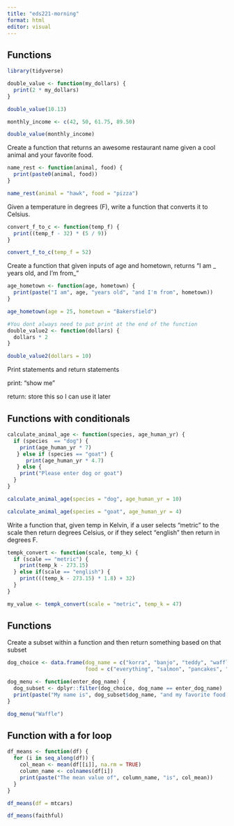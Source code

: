 ```yaml
---
title: "eds221-morning"
format: html
editor: visual
---
```


## Functions

```r
library(tidyverse)
```

```r
double_value <- function(my_dollars) {
  print(2 * my_dollars)
}

double_value(10.13)
```

```r
monthly_income <- c(42, 50, 61.75, 89.50)

double_value(monthly_income)
```

Create a function that returns an awesome restaurant name given a cool animal and your favorite food.

```r
name_rest <- function(animal, food) {
  print(paste0(animal, food))
}

name_rest(animal = "hawk", food = "pizza")
```

Given a temperature in degrees (F), write a function that converts it to Celsius.

```r

convert_f_to_c <- function(temp_f) {
  print((temp_f - 32) * (5 / 9))
}

convert_f_to_c(temp_f = 52)
```

Create a function that given inputs of age and hometown, returns "I am \_ years old, and I'm from\_"

```r
age_hometown <- function(age, hometown) {
  print(paste("I am", age, "years old", "and I'm from", hometown))
}

age_hometown(age = 25, hometown = "Bakersfield")
```

```r
#You dont always need to put print at the end of the function 
double_value2 <- function(dollars) {
  dollars * 2
}

double_value2(dollars = 10)
```

Print statements and return statements

print: "show me"

return: store this so I can use it later

## Functions with conditionals

```r
calculate_animal_age <- function(species, age_human_yr) {
  if (species  == "dog") {
    print(age_human_yr * 7)
   } else if (species == "goat") {
      print(age_human_yr * 4.7)
   } else {
    print("Please enter dog or goat")
  }
}
```

```r
calculate_animal_age(species = "dog", age_human_yr = 10)

calculate_animal_age(species = "goat", age_human_yr = 4)
```

Write a function that, given temp in Kelvin, if a user selects "metric" to the scale then return degrees Celsius, or if they select "english" then return in degrees F.

```r
tempk_convert <- function(scale, temp_k) {
  if (scale == "metric") {
    print(temp_k - 273.15)
  } else if(scale == "english") {
    print(((temp_k - 273.15) * 1.8) + 32)
  }
}

my_value <- tempk_convert(scale = "metric", temp_k = 47)
```

## Functions

Create a subset within a function and then return something based on that subset

```r
dog_choice <- data.frame(dog_name = c("korra", "banjo", "teddy", "waffle", "tallie"),
                         food = c("everything", "salmon", "pancakes", "chicken", "enchiladas"))

```

```r
dog_menu <- function(enter_dog_name) {
  dog_subset <- dplyr::filter(dog_choice, dog_name == enter_dog_name)
  print(paste("My name is", dog_subset$dog_name, "and my favorite food is", dog_subset$food))
}
```

```r
dog_menu("Waffle")
```

## Function with a for loop

```r
df_means <- function(df) {
  for (i in seq_along(df)) {
    col_mean <- mean(df[[i]], na.rm = TRUE)
    column_name <- colnames(df[i])
    print(paste("The mean value of", column_name, "is", col_mean))
  }
}
```

```r
df_means(df = mtcars)
```

```r
df_means(faithful)
```
